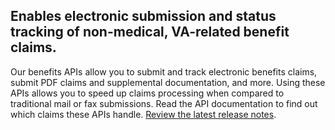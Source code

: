 ## Enables electronic submission and status tracking of non-medical, VA-related benefit claims.

Our benefits APIs allow you to submit and track electronic benefits claims, submit PDF claims and supplemental documentation, and more. Using these APIs allows you to speed up claims processing when compared to traditional mail or fax submissions. Read the API documentation to find out which claims these APIs handle. [Review the latest release notes](/release-notes/benefits).